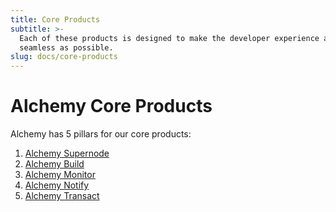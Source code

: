 ```yaml
---
title: Core Products
subtitle: >-
  Each of these products is designed to make the developer experience as
  seamless as possible.
slug: docs/core-products
---
```


# Alchemy Core Products

Alchemy has 5 pillars for our core products:

1. [Alchemy Supernode](/docs/alchemy-supernode)
2. [Alchemy Build](/docs/alchemy-build)
3. [Alchemy Monitor](/docs/alchemy-monitor)
4. [Alchemy Notify](/docs/alchemy-notify)
5. [Alchemy Transact](/docs/alchemy-transact)
